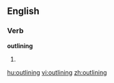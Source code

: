 
==English==

===Verb===
'''outlining'''

# {{present participle of|[[outline]]}}

[[hu:outlining]]
[[vi:outlining]]
[[zh:outlining]]